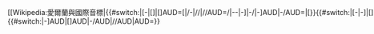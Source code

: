 <includeonly><span class="IPA" style="white-space:nowrap">[[Wikipedia:愛爾蘭與國際音標|{{#switch:{{{1}}}|[-|[]|[]AUD=[|/-|//|//AUD=/|--|-]|-/|-]AUD|-/AUD=|[}}{{#switch:{{{1|}}}|[-|-]|[]|/-|-/|//|--|-]AUD|[]AUD|-/AUD|//AUD|AUD=|{{c-ga|{{{1}}}}}}}{{#if:{{{2|}}}|{{#switch:{{{1|}}}|-]AUD|[]AUD|-/AUD|//AUD|AUD=|{{c-ga|{{{2|}}}}}}}}}{{#if:{{{3|}}}|{{c-ga|{{{3}}}}}}}{{#if:{{{4|}}}|{{c-ga|{{{4}}}}}}}{{#if:{{{5|}}}|{{c-ga|{{{5}}}}}}}{{#if:{{{6|}}}|{{c-ga|{{{6}}}}}}}{{#if:{{{7|}}}|{{c-ga|{{{7}}}}}}}{{#if:{{{8|}}}|{{c-ga|{{{8}}}}}}}{{#if:{{{9|}}}|{{c-ga|{{{9}}}}}}}{{#if:{{{10|}}}|{{c-ga|{{{10}}}}}}}{{#if:{{{11|}}}|{{c-ga|{{{11}}}}}}}{{#if:{{{12|}}}|{{c-ga|{{{12}}}}}}}{{#if:{{{13|}}}|{{c-ga|{{{13}}}}}}}{{#if:{{{14|}}}|{{c-ga|{{{14}}}}}}}{{#if:{{{15|}}}|{{c-ga|{{{15}}}}}}}{{#if:{{{16|}}}|{{c-ga|{{{16}}}}}}}{{#if:{{{17|}}}|{{c-ga|{{{17}}}}}}}{{#if:{{{18|}}}|{{c-ga|{{{18}}}}}}}{{#if:{{{19|}}}|{{c-ga|{{{19}}}}}}}{{#if:{{{20|}}}|{{c-ga|{{{20}}}}}}}{{#if:{{{21|}}}|{{c-ga|{{{21}}}}}}}{{#if:{{{22|}}}|{{c-ga|{{{22}}}}}}}{{#if:{{{23|}}}|{{c-ga|{{{23}}}}}}}{{#if:{{{24|}}}|{{c-ga|{{{24}}}}}}}{{#if:{{{25|}}}|{{c-ga|{{{25}}}}}}}{{#if:{{{26|}}}|{{c-ga|{{{26}}}}}}}{{#if:{{{27|}}}|{{c-ga|{{{27}}}}}}}{{#if:{{{28|}}}|{{c-ga|{{{28}}}}}}}{{#if:{{{29|}}}|{{c-ga|{{{29}}}}}}}{{#if:{{{30|}}}|{{c-ga|{{{30}}}}}}}{{#if:{{{31|}}}|{{c-ga|{{{31}}}}}}}{{#if:{{{32|}}}|{{c-ga|{{{32}}}}}}}{{#if:{{{33|}}}|{{c-ga|{{{33}}}}}}}{{#if:{{{34|}}}|{{c-ga|{{{34}}}}}}}{{#if:{{{35|}}}|{{c-ga|{{{35}}}}}}}{{#if:{{{36|}}}|{{c-ga|{{{36}}}}}}}{{#if:{{{37|}}}|{{c-ga|{{{37}}}}}}}{{#if:{{{38|}}}|{{c-ga|{{{38}}}}}}}{{#if:{{{39|}}}|{{c-ga|{{{39}}}}}}}{{#if:{{{40|}}}|{{c-ga|{{{40}}}}}}}{{#if:{{{41|}}}|{{c-ga|{{{41}}}}}}}{{#if:{{{42|}}}|{{c-ga|{{{42}}}}}}}{{#if:{{{43|}}}|{{c-ga|{{{43}}}}}}}{{#if:{{{44|}}}|{{c-ga|{{{44}}}}}}}{{#if:{{{45|}}}|{{c-ga|{{{45}}}}}}}{{#if:{{{46|}}}|{{c-ga|{{{46}}}}}}}{{#if:{{{47|}}}|{{c-ga|{{{47}}}}}}}{{#if:{{{48|}}}|{{c-ga|{{{48}}}}}}}{{#if:{{{49|}}}|{{c-ga|{{{49}}}}}}}{{#if:{{{50|}}}|{{c-ga|{{{50}}}}}}}{{#switch:{{{1}}}|-]|[]|-]AUD|[]AUD=]|-/|//|\/AUD|//AUD=/|--|[-|/-=|]}}]]</span>{{#switch:{{{1}}}|-]AUD|[]AUD|-/AUD|//AUD|AUD={{IPA audio link|{{{2}}} }}}}</includeonly><noinclude>
{{documentation}}
</noinclude>